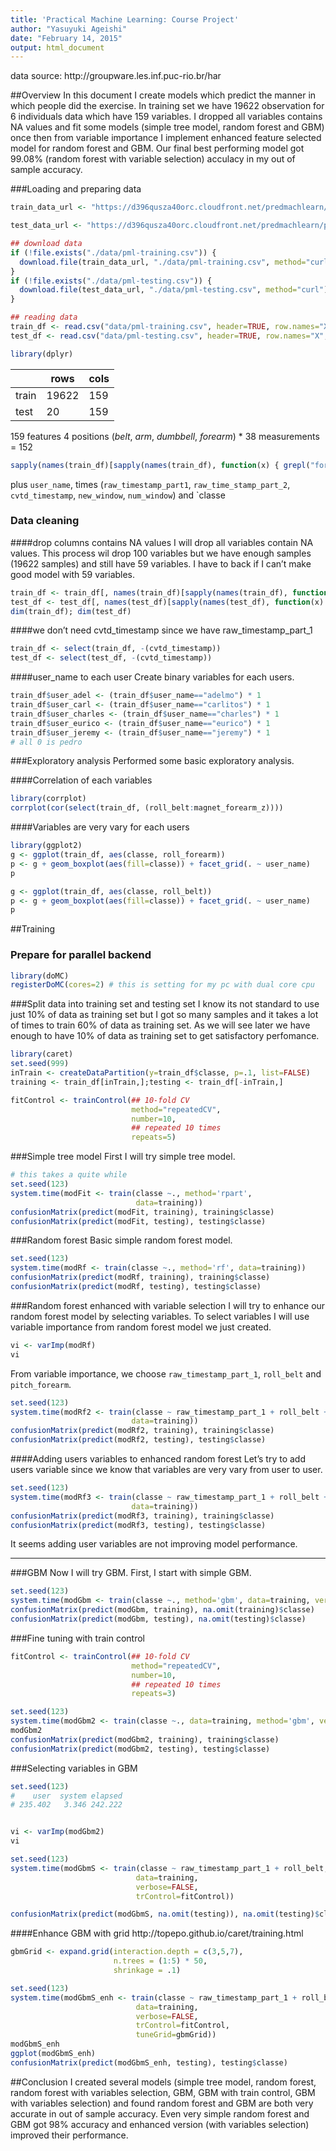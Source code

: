 ```yaml
---
title: 'Practical Machine Learning: Course Project'
author: "Yasuyuki Ageishi"
date: "February 14, 2015"
output: html_document
---
```


data source: http://groupware.les.inf.puc-rio.br/har

##Overview
In this document I create models which predict the manner in which people did the exercise. In training set we have 19622 observation for 6 individuals data which have 159 variables. I dropped all variables contains NA values and fit some models (simple tree model, random forest and GBM) once then from variable importance I implement enhanced feature selected model for random forest and GBM. Our final best performing model got 99.08% (random forest with variable selection) acculacy in my out of sample accuracy.
  

###Loading and preparing data
```r
train_data_url <- "https://d396qusza40orc.cloudfront.net/predmachlearn/pml-training.csv"

test_data_url <- "https://d396qusza40orc.cloudfront.net/predmachlearn/pml-testing.csv"

## download data
if (!file.exists("./data/pml-training.csv")) {
  download.file(train_data_url, "./data/pml-training.csv", method="curl")
}
if (!file.exists("./data/pml-testing.csv")) {
  download.file(test_data_url, "./data/pml-testing.csv", method="curl")
}

## reading data
train_df <- read.csv("data/pml-training.csv", header=TRUE, row.names="X", na.strings=c("", " ", "NA", "#DIV/0!"))
test_df <- read.csv("data/pml-testing.csv", header=TRUE, row.names="X", na.strings=c(""," ", "NA", "#DIV/0!"))

library(dplyr)

```

| | rows | cols 
| --- | --- | ---
| train | 19622 | 159
| test | 20 | 159

159 features
4 positions (*belt*, *arm*, *dumbbell*, *forearm*) * 38 measurements = 152

```r
sapply(names(train_df)[sapply(names(train_df), function(x) { grepl("forearm",x)})], function(x) { gsub('_forearm', '', x)})
```
plus `user_name`, times (`raw_timestamp_part1`, `raw_time_stamp_part_2`, `cvtd_timestamp`, `new_window`, `num_window`) and `classe


### Data cleaning

####drop columns contains NA values
I will drop all variables contain NA values. This process wil drop 100 variables but we have enough samples (19622 samples) and still have 59 variables. I have to back if I can't make good model with 59 variables.

```r
train_df <- train_df[, names(train_df)[sapply(names(train_df), function(x) { !any(is.na(train_df[,x])) })]]
test_df <- test_df[, names(test_df)[sapply(names(test_df), function(x) { !any(is.na(test_df[,x]))})]]
dim(train_df); dim(test_df)
```

####we don't need cvtd_timestamp since we have raw_timestamp_part_1

```r
train_df <- select(train_df, -(cvtd_timestamp))
test_df <- select(test_df, -(cvtd_timestamp))
```


####user_name to each user 
Create binary variables for each users.

```r
train_df$user_adel <- (train_df$user_name=="adelmo") * 1
train_df$user_carl <- (train_df$user_name=="carlitos") * 1
train_df$user_charles <- (train_df$user_name=="charles") * 1
train_df$user_eurico <- (train_df$user_name=="eurico") * 1
train_df$user_jeremy <- (train_df$user_name=="jeremy") * 1
# all 0 is pedro

```



###Exploratory analysis
Performed some basic exploratory analysis.

####Correlation of each variables
```r
library(corrplot)
corrplot(cor(select(train_df, (roll_belt:magnet_forearm_z))))
```

####Variables are very vary for each users
```r
library(ggplot2)
g <- ggplot(train_df, aes(classe, roll_forearm))
p <- g + geom_boxplot(aes(fill=classe)) + facet_grid(. ~ user_name)
p

g <- ggplot(train_df, aes(classe, roll_belt))
p <- g + geom_boxplot(aes(fill=classe)) + facet_grid(. ~ user_name)
p

```

##Training

### Prepare for parallel backend
```r
library(doMC)
registerDoMC(cores=2) # this is setting for my pc with dual core cpu
```

###Split data into training set and testing set
I know its not standard to use just 10% of data as training set but I got so many samples and it takes a lot of times to train 60% of data as training set. As we will see later we have enough to have 10% of data as training set to get satisfactory perfomance.


```r
library(caret)
set.seed(999)
inTrain <- createDataPartition(y=train_df$classe, p=.1, list=FALSE)
training <- train_df[inTrain,];testing <- train_df[-inTrain,]
```


```r
fitControl <- trainControl(## 10-fold CV
                           method="repeatedCV",
                           number=10,
                           ## repeated 10 times
                           repeats=5)
```

###Simple tree model
First I will try simple tree model.

```r
# this takes a quite while
set.seed(123)
system.time(modFit <- train(classe ~., method='rpart', 
                            data=training))
confusionMatrix(predict(modFit, training), training$classe)
confusionMatrix(predict(modFit, testing), testing$classe)
```

###Random forest 
Basic simple random forest model.

```r
set.seed(123)
system.time(modRf <- train(classe ~., method='rf', data=training))
confusionMatrix(predict(modRf, training), training$classe)
confusionMatrix(predict(modRf, testing), testing$classe)
```


###Random forest enhanced with variable selection
I will try to enhance our random forest model by selecting variables. To select variables I will use variable importance from random forest model we just created.


```r
vi <- varImp(modRf)
vi
```

From variable importance, we choose `raw_timestamp_part_1`, `roll_belt` and `pitch_forearm`.


```r
set.seed(123)
system.time(modRf2 <- train(classe ~ raw_timestamp_part_1 + roll_belt + pitch_forearm, method='rf',
                           data=training))
confusionMatrix(predict(modRf2, training), training$classe)
confusionMatrix(predict(modRf2, testing), testing$classe)
```

####Adding users variables to enhanced random forest
Let's try to add users variable since we know that variables are very vary from user to user.

```r
set.seed(123)
system.time(modRf3 <- train(classe ~ raw_timestamp_part_1 + roll_belt + pitch_forearm + user_adel + user_carl + user_charles + user_eurico + user_jeremy, method='rf',
                           data=training))
confusionMatrix(predict(modRf3, training), training$classe)
confusionMatrix(predict(modRf3, testing), testing$classe)
```

It seems adding user variables are not improving model performance.

---

###GBM
Now I will try GBM.
First, I start with simple GBM.

```r
set.seed(123)
system.time(modGbm <- train(classe ~., method='gbm', data=training, verbose=FALSE))
confusionMatrix(predict(modGbm, training), na.omit(training)$classe)
confusionMatrix(predict(modGbm, testing), na.omit(testing)$classe)
```

###Fine tuning with train control

```r
fitControl <- trainControl(## 10-fold CV
                           method="repeatedCV",
                           number=10,
                           ## repeated 10 times
                           repeats=3)

set.seed(123)
system.time(modGbm2 <- train(classe ~., data=training, method='gbm', verbose=FALSE, trControl=fitControl))
modGbm2
confusionMatrix(predict(modGbm2, training), training$classe)
confusionMatrix(predict(modGbm2, testing), testing$classe)
```



###Selecting variables in GBM
```r

set.seed(123)
#    user  system elapsed 
# 235.402   3.346 242.222 


vi <- varImp(modGbm2)
vi

set.seed(123)
system.time(modGbmS <- train(classe ~ raw_timestamp_part_1 + roll_belt, method='gbm',
                            data=training,
                            verbose=FALSE,
                            trControl=fitControl))

confusionMatrix(predict(modGbmS, na.omit(testing)), na.omit(testing)$classe)
```


####Enhance GBM with grid
http://topepo.github.io/caret/training.html

```r
gbmGrid <- expand.grid(interaction.depth = c(3,5,7),
                       n.trees = (1:5) * 50,
                       shrinkage = .1)

set.seed(123)
system.time(modGbmS_enh <- train(classe ~ raw_timestamp_part_1 + roll_belt, method='gbm',
                            data=training,
                            verbose=FALSE,
                            trControl=fitControl,
                            tuneGrid=gbmGrid))
modGbmS_enh
ggplot(modGbmS_enh)
confusionMatrix(predict(modGbmS_enh, testing), testing$classe)
```


##Conclusion
I created several models (simple tree model, random forest, random forest with variables selection, GBM, GBM with train control, GBM with variables selection) and found random forest and GBM are both very accurate in out of sample accuracy. Even very simple random forest and GBM got 98% accuracy and enhanced version (with variables selection) improved their performance.